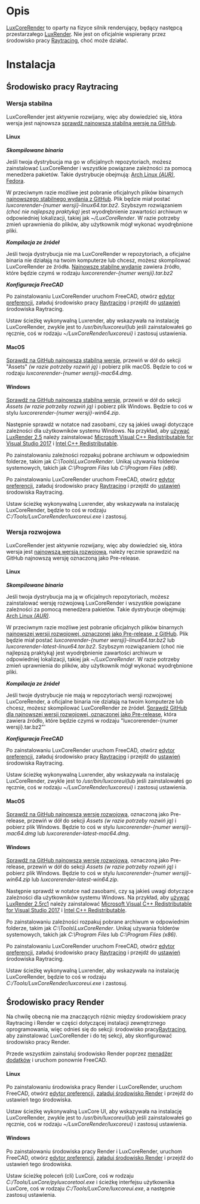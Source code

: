 <languages/>

{{VeryImportantMessage|LuxCoreRender nie jest oficjalnie obsługiwany przez środowisko pracy [[Raytracing_Workbench/pl|Raytracing]], zamiast tego jest obsługiwany przez nowe środowisko [https://github.com/FreeCAD/FreeCAD-render Render Workbench], które ma go zastąpić. Środowisko pracy Render można zainstalować poprzez [[Std_AddonMgr/pl|Menedżer dodatków]].}}

<span id="Description"></span>
=Opis=

[https://luxcorerender.org LuxCoreRender] to oparty na fizyce silnik renderujący, będący następcą przestarzałego [[LuxRender/pl|LuxRender]]. Nie jest on oficjalnie wspierany przez środowisko pracy [[Raytracing_Workbench/pl|Raytracing]], choć może działać. 

<span id="Installation"></span>
=Instalacja=

<span id="Raytracing_Workbench"></span>
==Środowisko pracy Raytracing==

{{VeryImportantMessage|Oficjalnie środowisko pracy [[Raytracing_Workbench/pl|Raytracing]] nie współpracuje z LuxCoreRender, a jedynie z przestarzałym [[LuxRender/pl|LuxRender]]. Również środowisko pracy [[Raytracing_Workbench/pl|Raytracing]] jest zastępowane przez nowe [https://github.com/FreeCAD/FreeCAD-render środowisko pracy Render], które ma go zastąpić. Środowisko Render można zainstalować poprzez [[Std_AddonMgr/pl|Menadżer dodatków]]. Informacje te są podane tutaj, ponieważ domyślnie FreeCAD jest nadal dostarczany ''(od wersji 0.19-24276)'' z środowiskiem Raytracing.}}

<span id="Stable_Version"></span>
===Wersja stabilna===

LuxCoreRender jest aktywnie rozwijany, więc aby dowiedzieć się, która wersja jest najnowsza [https://github.com/LuxCoreRender/LuxCore/releases/latest sprawdź najnowszą stabilną wersję na GitHub].

====Linux====

'''''Skompilowane binaria'''''

Jeśli twoja dystrybucja ma go w oficjalnych repozytoriach, możesz zainstalować LuxCoreRender i wszystkie powiązane zależności za pomocą menedżera pakietów.
Takie dystrybucje obejmują: [https://aur.archlinux.org/packages/?O=0&SeB=nd&K=luxcorerender Arch Linux ''(AUR)''], [https://src.fedoraproject.org/rpms/luxcorerender Fedora].

W przeciwnym razie możliwe jest pobranie oficjalnych plików binarnych [https://github.com/LuxCoreRender/LuxCore/releases/latest najnowszego stabilnego wydania z GitHub]. Plik będzie miał postać ''luxcorerender-{numer wersji}-linux64.tar.bz2''.
Szybszym rozwiązaniem ''(choć nie najlepszą praktyką)'' jest wyodrębnienie zawartości archiwum w odpowiedniej lokalizacji, takiej jak ''~/LuxCoreRender''. W razie potrzeby zmień uprawnienia do plików, aby użytkownik mógł wykonać wyodrębnione pliki. 

'''''Kompilacja ze źródeł'''''

Jeśli twoja dystrybucja nie ma LuxCoreRender w repozytoriach, a oficjalne binaria nie działają na twoim komputerze lub chcesz, możesz skompilować LuxCoreRender ze źródła.
[https://github.com/LuxCoreRender/LuxCore/releases/latest Najnowsze stabilne wydanie] zawiera źródło, które będzie czymś w rodzaju ''luxcorerender-{numer wersji}.tar.bz2'' 

'''''Konfiguracja FreeCAD'''''

Po zainstalowaniu LuxCoreRender uruchom FreeCAD, otwórz [[Preferences_Editor/pl|edytor preferencji]], załaduj środowisko pracy [[Preferences_Editor/pl#Niezaładowane_środowiska_pracy|Raytracing]] i przejdź do [[Raytracing_Preferences/pl|ustawień]] środowiska Raytracing.

Ustaw ścieżkę wykonywalną Luxrender, aby wskazywała na instalację LuxCoreRender, zwykle jest to ''/usr/bin/luxcoreui ''(lub jeśli zainstalowałeś go ręcznie, coś w rodzaju ''~/LuxCoreRender/luxcoreui)'' i zastosuj ustawienia.

<span id="macOS"></span>
====MacOS====

[https://github.com/LuxCoreRender/LuxCore/releases/latest Sprawdź na GitHub najnowszą stabilną wersję], przewiń w dół do sekcji "Assets" ''(w razie potrzeby rozwiń ją)'' i pobierz plik macOS. Będzie to coś w rodzaju ''luxcorerender-{numer wersji}-mac64.dmg''.

====Windows====

[https://github.com/LuxCoreRender/LuxCore/releases/latest Sprawdź na GitHub najnowszą stabilną wersję], przewiń w dół do sekcji ''Assets'' ''(w razie potrzeby rozwiń ją)'' i pobierz plik Windows. Będzie to coś w stylu ''luxcorerender-{numer wersji}-win64.zip''.

Następnie sprawdź w notatce nad zasobami, czy są jakieś uwagi dotyczące zależności dla użytkowników systemu Windows.
Na przykład, aby [https://github.com/LuxCoreRender/LuxCore/releases/tag/luxcorerender_v2.5 używać LuxRender 2.5] należy zainstalować [https://aka.ms/vs/15/release/vc_redist.x64.exe Microsoft Visual C++ Redistributable for Visual Studio 2017] i [https://software.intel.com/sites/default/files/managed/59/aa/ww_icl_redist_msi_2018.3.210.zip Intel C++ Redistributable].

Po zainstalowaniu zależności rozpakuj pobrane archiwum w odpowiednim folderze, takim jak ''C:\Tools\LuxCoreRender''.
Unikaj używania folderów systemowych, takich jak ''C:\Program Files'' lub ''C:\Program Files (x86)''.

Po zainstalowaniu LuxCoreRender uruchom FreeCAD, otwórz [[Preferences_Editor/pl|edytor preferencji]], załaduj środowisko pracy [[Preferences_Editor/pl#Niezaładowane_środowiska_pracy|Raytracing]] i przejdź do [[Raytracing_Preferences/pl|ustawień]] środowiska Raytracing.

Ustaw ścieżkę wykonywalną Luxrender, aby wskazywała na instalację LuxCoreRender, będzie to coś w rodzaju ''C:/Tools/LuxCoreRender/luxcoreui.exe'' i zastosuj.

<span id="Development_Version"></span>
===Wersja rozwojowa===

LuxCoreRender jest aktywnie rozwijany, więc aby dowiedzieć się, która wersja jest [https://github.com/LuxCoreRender/LuxCore/releases najnowszą wersją rozwojową], należy ręcznie sprawdzić na GitHub najnowszą wersję oznaczoną jako Pre-release. 

====Linux====

'''''Skompilowane binaria'''''

Jeśli twoja dystrybucja ma ją w oficjalnych repozytoriach, możesz zainstalować wersję rozwojową LuxCoreRender i wszystkie powiązane zależności za pomocą menedżera pakietów.
Takie dystrybucje obejmują: [https://aur.archlinux.org/packages/?O=0&SeB=nd&K=luxcorerender Arch Linux ''(AUR)''].

W przeciwnym razie możliwe jest pobranie oficjalnych plików binarnych [https://github.com/LuxCoreRender/LuxCore/releases najnowszej wersji rozwojowej, oznaczonej jako Pre-release, z GitHub]. Plik będzie miał postać ''luxcorerender-{numer wersji}-linux64.tar.bz2'' lub ''luxcorerender-latest-linux64.tar.bz2''.
Szybszym rozwiązaniem (choć nie najlepszą praktyką) jest wyodrębnienie zawartości archiwum w odpowiedniej lokalizacji, takiej jak ''~/LuxCoreRender''. W razie potrzeby zmień uprawnienia do plików, aby użytkownik mógł wykonać wyodrębnione pliki. 

'''''Kompilacja ze źródeł'''''

Jeśli twoje dystrybucje nie mają w repozytoriach wersji rozwojowej LuxCoreRender, a oficjalne binaria nie działają na twoim komputerze lub chcesz, możesz skompilować LuxCoreRender ze źródeł.
[https://github.com/LuxCoreRender/LuxCore/releases Sprawdź GitHub dla najnowszej wersji rozwojowej, oznaczonej jako Pre-release], która zawiera źródło, które będzie czymś w rodzaju "luxcorerender-{numer wersji}.tar.bz2"' 

'''''Konfiguracja FreeCAD'''''

Po zainstalowaniu LuxCoreRender uruchom FreeCAD, otwórz [[Preferences_Editor/pl|edytor preferencji]], załaduj środowisko pracy [[Preferences_Editor/pl#Niezaładowane_środowiska_pracy|Raytracing]] i przejdź do [[Raytracing_Preferences/pl|ustawień]] środowiska Raytracing.

Ustaw ścieżkę wykonywalną Luxrender, aby wskazywała na instalację LuxCoreRender, zwykle jest to ''/usr/bin/luxcoreui ''(lub jeśli zainstalowałeś go ręcznie, coś w rodzaju ''~/LuxCoreRender/luxcoreui)'' i zastosuj ustawienia.

<span id="macOS"></span>
====MacOS====

[https://github.com/LuxCoreRender/LuxCore/releases Sprawdź na GitHub najnowszą wersję rozwojową], oznaczoną jako Pre-release, przewiń w dół do sekcji ''Assets'' ''(w razie potrzeby rozwiń ją)'' i pobierz plik Windows. Będzie to coś w stylu ''luxcorerender-{numer wersji}-mac64.dmg'' lub ''luxcorerender-latest-mac64.dmg''.

====Windows====

[https://github.com/LuxCoreRender/LuxCore/releases Sprawdź na GitHub najnowszą wersję rozwojową], oznaczoną jako Pre-release, przewiń w dół do sekcji ''Assets'' ''(w razie potrzeby rozwiń ją)'' i pobierz plik Windows. Będzie to coś w stylu ''luxcorerender-{numer wersji}-win64.zip'' lub ''luxcorerender-latest-win64.zip''.

Następnie sprawdź w notatce nad zasobami, czy są jakieś uwagi dotyczące zależności dla użytkowników systemu Windows.
Na przykład, aby [https://github.com/LuxCoreRender/LuxCore/releases/tag/luxcorerender_v2.5rc1 używać LuxRender 2.5rc1] należy zainstalować [https://aka.ms/vs/15/release/vc_redist.x64.exe Microsoft Visual C++ Redistributable for Visual Studio 2017] i [https://software.intel.com/sites/default/files/managed/59/aa/ww_icl_redist_msi_2018.3.210.zip Intel C++ Redistributable].

Po zainstalowaniu zależności rozpakuj pobrane archiwum w odpowiednim folderze, takim jak ''C:\Tools\LuxCoreRender''.
Unikaj używania folderów systemowych, takich jak ''C:\Program Files'' lub ''C:\Program Files (x86)''.

Po zainstalowaniu LuxCoreRender uruchom FreeCAD, otwórz [[Preferences_Editor/pl|edytor preferencji]], załaduj środowisko pracy [[Preferences_Editor/pl#Niezaładowane_środowiska_pracy|Raytracing]] i przejdź do [[Raytracing_Preferences/pl|ustawień]] środowiska Raytracing.

Ustaw ścieżkę wykonywalną Luxrender, aby wskazywała na instalację LuxCoreRender, będzie to coś w rodzaju ''C:/Tools/LuxCoreRender/luxcoreui.exe'' i zastosuj.

<span id="Render_Workbench"></span>
==Środowisko pracy Render==

Na chwilę obecną nie ma znaczących różnic między środowiskiem pracy Raytracing i Render w części dotyczącej instalacji zewnętrznego oprogramowania, więc odnieś się do sekcji: środowisko pracy[[LuxCoreRender/pl#Raytracing_Workbench|Raytracing]], aby zainstalować LuxCoreRender i do tej sekcji, aby skonfigurować środowisko pracy Render.

Przede wszystkim zainstaluj środowisko Render poprzez [[Std_AddonMgr/pl|menadżer dodatków]] i uruchom ponownie FreeCAD.

====Linux====

Po zainstalowaniu środowiska pracy Render i LuxCoreRender, uruchom FreeCAD, otwórz [[Preferences_Editor/pl|edytor preferencji]], [[Preferences_Editor/pl#Niezaładowane_środowiska_pracy|załaduj środowisko Render]] i przejdź do ustawień tego środowiska.

Ustaw ścieżkę wykonywalną LuxCore UI, aby wskazywała na instalację LuxCoreRender, zwykle jest to ''/usr/bin/luxcoreui ''(lub jeśli zainstalowałeś go ręcznie, coś w rodzaju ''~/LuxCoreRender/luxcoreui)'' i zastosuj ustawienia.

====Windows====

Po zainstalowaniu środowiska pracy Render i LuxCoreRender, uruchom FreeCAD, otwórz [[Preferences_Editor/pl|edytor preferencji]], [[Preferences_Editor/pl#Niezaładowane_środowiska_pracy|załaduj środowisko Render]] i przejdź do ustawień tego środowiska.

Ustaw ścieżkę poleceń (cli) LuxCore, coś w rodzaju ''C:/Tools/LuxCore/pyluxcoretool.exe'' i ścieżkę interfejsu użytkownika LuxCore, coś w rodzaju ''C:/Tools/LuxCore/luxcoreui.exe'', a następnie zastosuj ustawienia.